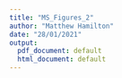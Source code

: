 ```yaml
---
title: "MS_Figures_2"
author: "Matthew Hamilton"
date: "28/01/2021"
output:
  pdf_document: default
  html_document: default
---
```

<!-- Add figure 2 code here. -->
